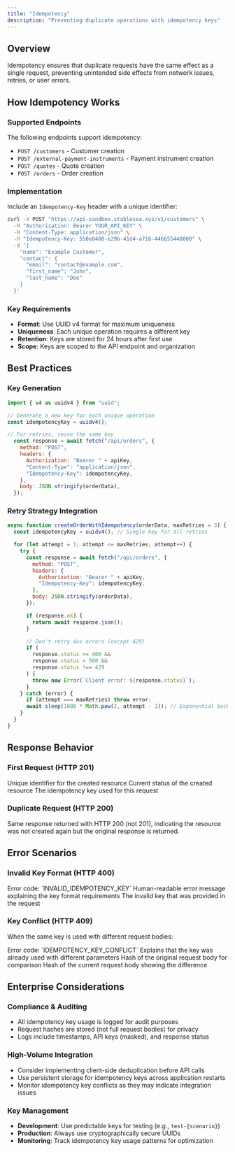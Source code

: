 ```yaml
---
title: "Idempotency"
description: "Preventing duplicate operations with idempotency keys"
---
```


## Overview

Idempotency ensures that duplicate requests have the same effect as a single request, preventing unintended side effects from network issues, retries, or user errors.

## How Idempotency Works

### Supported Endpoints

The following endpoints support idempotency:

- `POST /customers` - Customer creation
- `POST /external-payment-instruments` - Payment instrument creation
- `POST /quotes` - Quote creation
- `POST /orders` - Order creation

### Implementation

Include an `Idempotency-Key` header with a unique identifier:

```bash
curl -X POST "https://api-sandbox.stablesea.xyz/v1/customers" \
  -H "Authorization: Bearer YOUR_API_KEY" \
  -H "Content-Type: application/json" \
  -H "Idempotency-Key: 550e8400-e29b-41d4-a716-446655440000" \
  -d '{
    "name": "Example Customer",
    "contact": {
      "email": "contact@example.com",
      "first_name": "John",
      "last_name": "Doe"
    }
  }'
```

### Key Requirements

- **Format**: Use UUID v4 format for maximum uniqueness
- **Uniqueness**: Each unique operation requires a different key
- **Retention**: Keys are stored for 24 hours after first use
- **Scope**: Keys are scoped to the API endpoint and organization

## Best Practices

### Key Generation

```javascript
import { v4 as uuidv4 } from "uuid";

// Generate a new key for each unique operation
const idempotencyKey = uuidv4();

// For retries, reuse the same key
  const response = await fetch("/api/orders", {
    method: "POST",
    headers: {
      Authorization: "Bearer " + apiKey,
      "Content-Type": "application/json",
      "Idempotency-Key": idempotencyKey,
    },
    body: JSON.stringify(orderData),
  });
```

### Retry Strategy Integration

```javascript
async function createOrderWithIdempotency(orderData, maxRetries = 3) {
  const idempotencyKey = uuidv4(); // Single key for all retries

  for (let attempt = 1; attempt <= maxRetries; attempt++) {
    try {
      const response = await fetch("/api/orders", {
        method: "POST",
        headers: {
          Authorization: "Bearer " + apiKey,
          "Idempotency-Key": idempotencyKey,
        },
        body: JSON.stringify(orderData),
      });

      if (response.ok) {
        return await response.json();
      }

      // Don't retry 4xx errors (except 429)
      if (
        response.status >= 400 &&
        response.status < 500 &&
        response.status !== 429
      ) {
        throw new Error(`Client error: ${response.status}`);
      }
    } catch (error) {
      if (attempt === maxRetries) throw error;
      await sleep(1000 * Math.pow(2, attempt - 1)); // Exponential backoff
    }
  }
}
```

## Response Behavior

### First Request (HTTP 201)

<ResponseField name="id" type="string">
  Unique identifier for the created resource
</ResponseField>

<ResponseField name="status" type="string">
  Current status of the created resource
</ResponseField>

<ResponseField name="idempotency_key" type="string">
  The idempotency key used for this request
</ResponseField>

### Duplicate Request (HTTP 200)

<Note>
  Same response returned with HTTP 200 (not 201), indicating the resource was
  not created again but the original response is returned.
</Note>

## Error Scenarios

### Invalid Key Format (HTTP 400)

<ResponseField name="error.code" type="string">
  Error code: `INVALID_IDEMPOTENCY_KEY`
</ResponseField>

<ResponseField name="error.message" type="string">
  Human-readable error message explaining the key format requirements
</ResponseField>

<ResponseField name="error.details.provided_key" type="string">
  The invalid key that was provided in the request
</ResponseField>

### Key Conflict (HTTP 409)

When the same key is used with different request bodies:

<ResponseField name="error.code" type="string">
  Error code: `IDEMPOTENCY_KEY_CONFLICT`
</ResponseField>

<ResponseField name="error.message" type="string">
  Explains that the key was already used with different parameters
</ResponseField>

<ResponseField name="error.details.original_request_hash" type="string">
  Hash of the original request body for comparison
</ResponseField>

<ResponseField name="error.details.current_request_hash" type="string">
  Hash of the current request body showing the difference
</ResponseField>

## Enterprise Considerations

### Compliance & Auditing

- All idempotency key usage is logged for audit purposes
- Request hashes are stored (not full request bodies) for privacy
- Logs include timestamps, API keys (masked), and response status

### High-Volume Integration

- Consider implementing client-side deduplication before API calls
- Use persistent storage for idempotency keys across application restarts
- Monitor idempotency key conflicts as they may indicate integration issues

### Key Management

- **Development**: Use predictable keys for testing (e.g., `test-{scenario}`)
- **Production**: Always use cryptographically secure UUIDs
- **Monitoring**: Track idempotency key usage patterns for optimization
